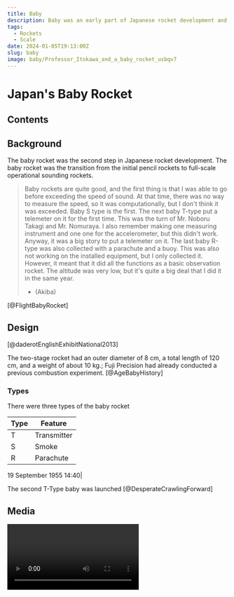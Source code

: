 ```yaml
---
title: Baby
description: Baby was an early part of Japanese rocket development and first flown in 1957 by Hideo Itokawa and team at Michikawa, Iwaki in Akita province in north-west Honshu island.
tags:
  - Rockets
  - Scale
date: 2024-01-05T19:13:00Z
slug: baby
image: baby/Professor_Itokawa_and_a_baby_rocket_usbqv7
---
```

# Japan's Baby Rocket

## Contents

## Background

The baby rocket was the second step in Japanese rocket development.
The baby rocket was the transition from the initial pencil rockets to full-scale operational sounding rockets.

> Baby rockets are quite good, and the first thing is that I was able to go before exceeding the speed of sound. At that time, there was no way to measure the speed, so it was computationally, but I don't think it was exceeded. Baby S type is the first. The next baby T-type put a telemeter on it for the first time. This was the turn of Mr. Noboru Takagi and Mr. Nomuraya. I also remember making one measuring instrument and one one for the accelerometer, but this didn't work. Anyway, it was a big story to put a telemeter on it. The last baby R-type was also collected with a parachute and a buoy. This was also not working on the installed equipment, but I only collected it. However, it meant that it did all the functions as a basic observation rocket. The altitude was very low, but it's quite a big deal that I did it in the same year.
> - (Akiba)

[@FlightBabyRocket]

## Design

<CloudImage image='baby/Baby_T-type.jpg' />
[@daderotEnglishExhibitNational2013]

The two-stage rocket had an outer diameter of 8 cm, a total length of 120 cm, and a weight of about 10 kg.; Fuji Precision had already conducted a previous combustion experiment. [@AgeBabyHistory]

### Types

There were three types of the baby rocket

| Type | Feature |
| -- | -- |
| T | Transmitter |
| S | Smoke |
| R | Parachute |

19 September 1955 14:40| 

The second T-Type baby was launched [@DesperateCrawlingForward]

## Media

<Video id='hODYsZbVysM' />

<Gallery tags={['baby','project']} />

### Bibliography
